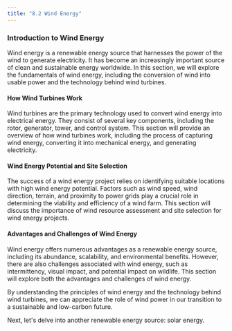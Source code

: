 ```yaml
---
title: "8.2 Wind Energy"
---
```


### Introduction to Wind Energy

Wind energy is a renewable energy source that harnesses the power of the wind to generate electricity. It has become an increasingly important source of clean and sustainable energy worldwide. In this section, we will explore the fundamentals of wind energy, including the conversion of wind into usable power and the technology behind wind turbines.

#### How Wind Turbines Work

Wind turbines are the primary technology used to convert wind energy into electrical energy. They consist of several key components, including the rotor, generator, tower, and control system. This section will provide an overview of how wind turbines work, including the process of capturing wind energy, converting it into mechanical energy, and generating electricity.

#### Wind Energy Potential and Site Selection

The success of a wind energy project relies on identifying suitable locations with high wind energy potential. Factors such as wind speed, wind direction, terrain, and proximity to power grids play a crucial role in determining the viability and efficiency of a wind farm. This section will discuss the importance of wind resource assessment and site selection for wind energy projects.

#### Advantages and Challenges of Wind Energy

Wind energy offers numerous advantages as a renewable energy source, including its abundance, scalability, and environmental benefits. However, there are also challenges associated with wind energy, such as intermittency, visual impact, and potential impact on wildlife. This section will explore both the advantages and challenges of wind energy.

By understanding the principles of wind energy and the technology behind wind turbines, we can appreciate the role of wind power in our transition to a sustainable and low-carbon future.

Next, let's delve into another renewable energy source: solar energy.
